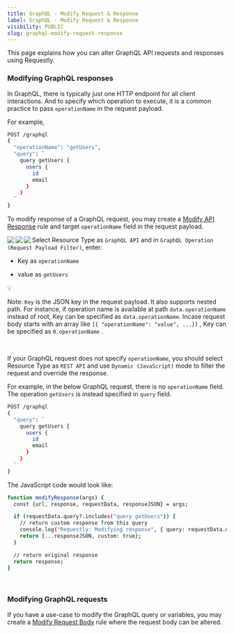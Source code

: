```yaml
---
title: GraphQL - Modify Request & Response
label: GraphQL - Modify Request & Response
visibility: PUBLIC
slug: graphql-modify-request-response
---
```


This page explains how you can alter GraphQL API requests and responses using Requestly.

### Modifying GraphQL responses

In GraphQL, there is typically just one HTTP endpoint for all client interactions. And to specify which operation to execute, it is a common practice to pass `operationName` in the request payload.

For example,

```bash
POST /graphql
{
  "operationName": "getUsers",
  "query": `
    query getUsers {
      users {
        id
        email
      }
    }
  `
}
```

To modify response of a GraphQL request, you may create a [Modify API Response](https://developers.requestly.com/http-rules/modify-response-body/) rule and target `operationName` field in the request payload.

<Image src="https://imagedelivery.net/IEMzXmjRvW0g933AN5ejrA/wwwnotionso-image-prod-files-secures3us-west-2amazonawscom-8e04dd23-74cd-4c44-8158-4238eac359d1-c80e39c0-a7e5-4871-bb50-ee3b0b789825-ss-2_6png/public" align="left" />

<Image src="https://imagedelivery.net/IEMzXmjRvW0g933AN5ejrA/wwwnotionso-image-prod-files-secures3us-west-2amazonawscom-8e04dd23-74cd-4c44-8158-4238eac359d1-56753bf9-80f3-43da-b983-79ea70a4c433-ss-2_5png/public" align="left" />

<Image src="https://imagedelivery.net/IEMzXmjRvW0g933AN5ejrA/wwwnotionso-image-prod-files-secures3us-west-2amazonawscom-8e04dd23-74cd-4c44-8158-4238eac359d1-13c40853-5076-40cc-bada-02fb33b7c12a-ss-2_7png/public" align="left" />

Select Resource Type as `GraphQL API` and in `GraphQL Operation (Request Payload Filter)`, enter:

* Key as `operationName`

- value as `getUsers`

💡

Note: `Key` is the JSON key in the request payload. It also supports nested path. For instance, if operation name is available at path `data.operationName` instead of root, Key can be specified as `data.operationName`. Incase request body starts with an array like `[{ "operationName": "value", ...}]` , Key can be specified as `0.operationName` .

 

If your GraphQL request does not specify `operationName`, you should select Resource Type as `REST API` and use `Dynamic (JavaScript)` mode to filter the request and override the response.

For example, in the below GraphQL request, there is no `operationName` field. The operation `getUsers` is instead specified in `query` field.

```bash
POST /graphql
{
  "query": `
    query getUsers {
      users {
        id
        email
      }
    }
  `
}
```

The JavaScript code would look like:

```bash
function modifyResponse(args) {
  const {url, response, requestData, responseJSON} = args;

  if (requestData.query?.includes("query getUsers")) {
    // return custom response from this query
    console.log("Requestly: Modifying response", { query: requestData.query });
    return {...responseJSON, custom: true};
  }

  // return original response
  return response;
}
```

 

### Modifying GraphQL requests

If you have a use-case to modify the GraphQL query or variables, you may create a [Modify Request Body](https://developers.requestly.com/http-rules/modify-request-body/) rule where the request body can be altered.

 

 
